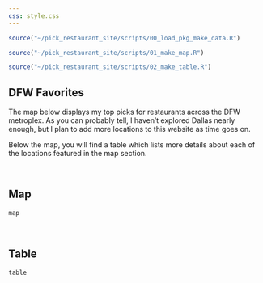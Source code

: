 ```yaml
---
css: style.css
---
```


```r
source("~/pick_restaurant_site/scripts/00_load_pkg_make_data.R")

source("~/pick_restaurant_site/scripts/01_make_map.R")

source("~/pick_restaurant_site/scripts/02_make_table.R")
```

::: {.column-page}
# DFW Favorites

The map below displays my top picks for restaurants across the DFW metroplex. As you can probably tell, I haven't explored Dallas nearly enough, but I plan to add more locations to this website as time goes on.

Below the map, you will find a table which lists more details about each of the locations featured in the map section.

</br>

## Map

```r
map
```


</br>

## Table

```r
table
```
:::
